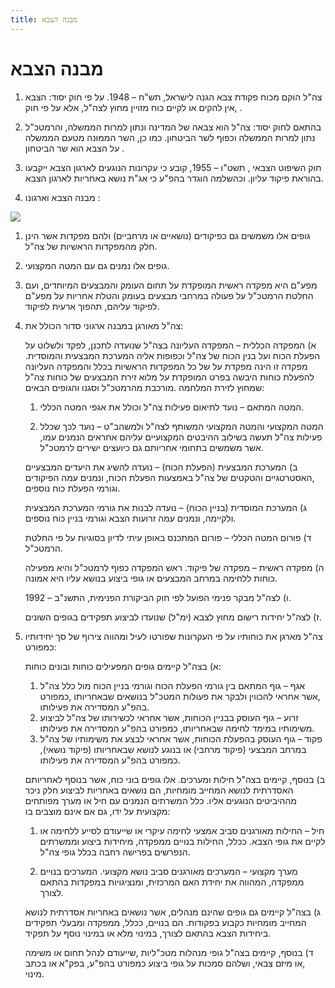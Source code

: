 ```yaml
---
title: מבנה הצבא
---
```



# מבנה הצבא

1) צה"ל הוקם מכוח פקודת צבא הגנה לישראל, תש"ח – 1948. על פי חוק יסוד: הצבא ,אין להקים או לקיים כוח מזויין מחוץ לצה"ל, אלא על פי חוק . 

2) בהתאם לחוק יסוד: צה"ל הוא צבאה של המדינה ונתון למרות הממשלה, והרמטכ"ל נתון למרות הממשלה וכפוף לשר הביטחון. כמו כן, השר הממונה מטעם הממשלה על הצבא הוא שר הביטחון . 

3) חוק השיפוט הצבאי , תשט"ו – 1955, קובע כי עקרונות הנוגעים לארגון הצבא ייקבעו בהוראת פיקוד עליון. וכהשלמה הוגדר בהפ"ע כי אג"ת נושא באחריות לארגון הצבא. 

4) מבנה הצבא וארגונו : 

<img src={structure.src} />


1) גופים אלו משמשים גם כפיקודים (נושאיים או מרחביים) ולהם מפקדות אשר הינן חלק מהמפקדות הראשיות של צה"ל. 

2) גופים אלו נמנים גם עם המטה המקצועי.  

3) מפע"ם היא מפקדה ראשית המופקדת על תחום העומק והמבצעים המיוחדים, ועם החלטת הרמטכ"ל על פעולה במרחבי מבצעים בעומק והטלת אחריות על מפע"ם לפיקוד עליהם, תהפוך ארעית לפיקוד. 


5) צה"ל מאורגן במבנה ארגוני סדור הכולל את:  

   א) המפקדה הכללית – המפקדה העליונה בצה"ל שנועדה לתכנן, לפקד ולשלוט על הפעלת הכוח ועל בנין הכוח של צה"ל וכפופות אליה המערכת המבצעית והמוסדית. מפקדה זו הינה מפקדת על של כל המפקדות הראשיות בכלל והמפקדה העליונה להפעלת כוחות היבשה בפרט המופקדת על מלוא זירת המבצעים של כוחות צה"ל שמחוץ לזירת המלחמה .מורכבת מהרמטכ"ל וסגנו והגופים הבאים: 

      1)  המטה המתאם – נועד לתיאום פעילות צה"ל וכולל את אגפי המטה הכללי. 

      2)  המטה המקצועי והמטה המקצועי המשותף לצה"ל ולמשהב"ט – נועד לכך שכלל פעילות צה"ל תעשה בשילוב ההיבטים המקצועיים עליהם אחראים הנמנים עמו, אשר משמשים בתחומי אחריותם גם כיועצים ישירים לרמטכ"ל. 

   ב) המערכת המבצעית (הפעלת הכוח) – נועדה להשיג את היעדים המבצעיים ,האסטרטגיים והטקטים של צה"ל באמצעות הפעלת הכוח, ונמנים עמה הפיקודים וגורמי הפעלת כוח נוספים. 

   ג) המערכת המוסדית (בניין הכוח) – נועדה לבנות את גורמי המערכת המבצעית ולקיימה, ונמנים עמה זרועות הצבא וגורמי בניין כוח נוספים. 

   ד) פורום המטה הכללי – פורום המתכנס באופן עיתי לדיון בסוגיות על פי החלטת הרמטכ"ל. 

   ה) מפקדה ראשית – מפקדה של פיקוד. ראש המפקדה כפוף לרמטכ"ל והיא מפעילה כוחות ללחימה במרחב המבצעים או גופי ביצוע בנושא עליו היא אמונה. 

   ו) לצה"ל מבקר פנימי הפועל לפי חוק הביקורת הפנימית, התשנ"ב – 1992. 

   ז) לצה"ל יחידות רישום מחוץ לצבא (ימ"ל) שנועדו לביצוע תפקידים בגופים השונים. 

6) צה"ל מארגן את כוחותיו על פי העקרונות שפורטו לעיל ומהווה צירוף של סך יחידותיו כמפורט: 

   א) בצה"ל קיימים גופים המפעילים כוחות ובונים כוחות: 

      1)  אגף – גוף המתאם בין גורמי הפעלת הכוח וגורמי בניין הכוח מול כלל צה"ל ,אשר אחראי להכווין ולבקר את פעולות המטכ"ל בנושאים שבאחריותו ,כמפורט בהפ"ע המסדירה את פעילותו. 
      2)  זרוע – גוף העוסק בבניין הכוחות, אשר אחראי לכשירותו של צה"ל לביצוע משימותיו במימד לחימה שבאחריותו, כמפורט בהפ"ע המסדירה את פעילותו. 
      3)  פקוד – גוף העוסק בהפעלת הכוחות, אשר אחראי לבצע את משימותיו של צה"ל במרחב המבצעי (פיקוד מרחבי) או בנוגע לנושא שבאחריותו (פיקוד נושאי), כמפורט בהפ"ע המסדירה את פעילותו. 

   ב) בנוסף, קיימים בצה"ל חילות ומערכים. אלו גופים בוני כוח, אשר בנוסף לאחריותם האסדרתית לנושא המחייב מומחיות, הם נושאים באחריות לביצוע חלק ניכר מההיביטים הנוגעים אליו. כלל המשרתים הנמנים עם חיל או מערך מפותחים מקצועית על ידו, גם אם אינם מוצבים בו: 

      1)  חיל – החילות מאורגנים סביב אמצעי לחימה עיקרי או שייעודם לסייע ללחימה או לקיים את גופי הצבא. ככלל, החילות בנויים ממפקדה, מיחידות ביצוע וממשרתים הנפרשים בפרישה רחבה בכלל גופי צה"ל. 

      2)  מערך מקצועי – המערכים מאורגנים סביב נושא מקצועי. המערכים בנויים ממפקדה, המהווה את יחידת האם המרכזית, ומנציגויות במפקדות בהתאם לצורך. 

   ג) בצה"ל קיימים גם גופים שהינם מנהלים, אשר נושאים באחריות אסדרתית לנושא המחייב מומחיות כקבוע בפקודות. הם בנויים, ככלל, ממפקדה ומבעלי תפקידים ביחידות הצבא בהתאם לצורך, במינוי מלא או במינוי נוסף על תפקיד. 
   
   ד) בנוסף, קיימים בצה"ל גופי מנהלות מטכ"ליות ,שייעודם לנהל תחום או משימה ,או מיזם צבאי, ושלהם סמכות על גופי ביצוע כמפורט בהפ"ע, בפק"א או בכתב מינוי. 



